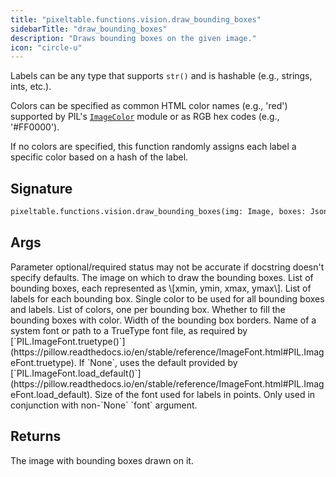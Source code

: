 ```yaml
---
title: "pixeltable.functions.vision.draw_bounding_boxes"
sidebarTitle: "draw_bounding_boxes"
description: "Draws bounding boxes on the given image."
icon: "circle-u"
---
```

Labels can be any type that supports `str()` and is hashable (e.g., strings, ints, etc.).

Colors can be specified as common HTML color names (e.g., 'red') supported by PIL's [`ImageColor`](https://pillow.readthedocs.io/en/stable/reference/ImageColor.html#imagecolor-module) module or as RGB hex codes (e.g., '#FF0000').

If no colors are specified, this function randomly assigns each label a specific color based on a hash of the label.


## Signature

```python
pixeltable.functions.vision.draw_bounding_boxes(img: Image, boxes: Json, labels: Optional[Json], color: Optional[String], box_colors: Optional[Json], fill: Bool, width: Int, font: Optional[String], font_size: Optional[Int]) -> Image
```

## Args

<Note>
Parameter optional/required status may not be accurate if docstring doesn't specify defaults.
</Note>

<ParamField path="img" type="Image" required>
  The image on which to draw the bounding boxes.


</ParamField>

<ParamField path="boxes" type="Json" required>
  List of bounding boxes, each represented as \[xmin, ymin, xmax, ymax\].


</ParamField>

<ParamField path="labels" type="Optional[Json]" required>
  List of labels for each bounding box.


</ParamField>

<ParamField path="color" type="Optional[String]" required>
  Single color to be used for all bounding boxes and labels.


</ParamField>

<ParamField path="box_colors" type="Optional[Json]" required>
  List of colors, one per bounding box.


</ParamField>

<ParamField path="fill" type="Bool" required>
  Whether to fill the bounding boxes with color.


</ParamField>

<ParamField path="width" type="Int" required>
  Width of the bounding box borders.


</ParamField>

<ParamField path="font" type="Optional[String]" required>
  Name of a system font or path to a TrueType font file, as required by [`PIL.ImageFont.truetype()`](https://pillow.readthedocs.io/en/stable/reference/ImageFont.html#PIL.ImageFont.truetype). If `None`, uses the default provided by [`PIL.ImageFont.load_default()`](https://pillow.readthedocs.io/en/stable/reference/ImageFont.html#PIL.ImageFont.load_default).


</ParamField>

<ParamField path="font_size" type="Optional[Int]" required>
  Size of the font used for labels in points. Only used in conjunction with non-`None` `font` argument.


</ParamField>

## Returns

<ResponseField name="return" type="any" required>
  The image with bounding boxes drawn on it.


</ResponseField>

